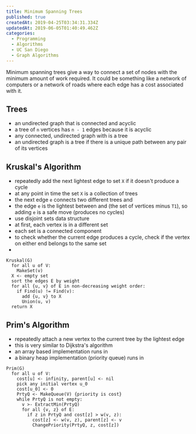```yaml
---
title: Minimum Spanning Trees
published: true
createdAt: 2019-04-25T03:34:31.334Z
updatedAt: 2019-06-05T01:40:49.462Z
categories:
  - Programming
  - Algorithms
  - UC San Diego
  - Graph Algorithms
---
```



Minimum spanning trees give a way to connect a set of nodes with the minimum amount of work required. It could be
something like a network of computers or a network of roads where each edge has a cost associated with it.

## Trees

- an undirected graph that is connected and acyclic
- a tree of `n` vertices has `n - 1` edges because it is acyclic
- any connected, undirected graph with <M i="|E| = |V| - 1" /> is a tree
- an undirected graph is a tree if there is a unique path between any pair of its vertices

## Kruskal's Algorithm

- repeatedly add the next lightest edge to set `X` if it doesn't produce a cycle
- at any point in time the set `X` is a collection of trees
- the next edge `e` connects two different trees <M i="T_1" /> and <M i="T_2" />
- the edge `e` is the lightest between <M i="T_1" /> and <M i="V - T_1" /> (the set of vertices minus `T1`), so adding
  `e` is a safe move (produces no cycles)
- use disjoint sets data structure
- at first, each vertex is in a different set
- each set is a connected component
- to check whether the current edge produces a cycle, check if the vertex on either end belongs to the same set
- <M i="O(|E|\log|V|)" />

```text
Kruskal(G)
  for all u of V:
    MakeSet(v)
  X <- empty set
  sort the edges E by weight
  for all {u, v} of E in non-decreasing weight order:
    if Find(u) != Find(v):
      add {u, v} to X
      Union(u, v)
  return X
```

## Prim's Algorithm

- repeatedly attach a new vertex to the current tree by the lightest edge
- this is very similar to Dijkstra's algorithm
- an array based implementation runs in <M i="O(|V|^2)" />
- a binary heap implementation (priority queue) runs in <M i="O(|E|\log|V|)" />


```text
Prim(G)
  for all u of V:
    cost[u] <- infinity, parent[u] <- nil
    pick any initial vertex u_0
    cost[u_0] <- 0
    PrtyQ <- MakeQueue(V) {priority is cost}
    while PrtyQ is not empty:
      v >- ExtractMin(PrtyQ)
      for all {v, z} of E:
        if z in PrtyQ and cost[z] > w(v, z):
          cost[z] <- w(v, z), parent[z] <- v
          ChangePriority(PrtyQ, z, cost[z])
```
